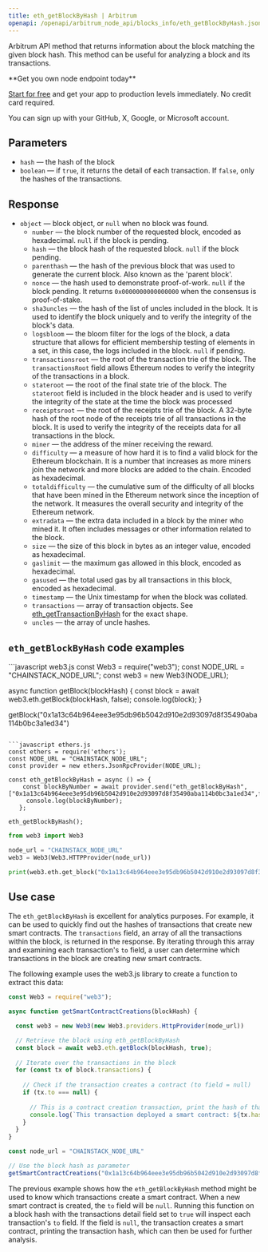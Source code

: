 ---
title: eth_getBlockByHash | Arbitrum
openapi: /openapi/arbitrum_node_api/blocks_info/eth_getBlockByHash.json POST /5b8d22690a57f293b3a1ed8758014e35
---

Arbitrum API method that returns information about the block matching the given block hash. This method can be useful for analyzing a block and its transactions.

<Check>
**Get you own node endpoint today**

[Start for free](https://console.chainstack.com/) and get your app to production levels immediately. No credit card required.

You can sign up with your GitHub, X, Google, or Microsoft account.
</Check>


## Parameters

* `hash` — the hash of the block
* `boolean` — if `true`, it returns the detail of each transaction. If `false`, only the hashes of the transactions.

## Response

* `object` — block object, or `null` when no block was found.
  + `number` — the block number of the requested block, encoded as hexadecimal. `null` if the block is pending.
  + `hash` — the block hash of the requested block. `null` if the block pending.
  + `parenthash` — the hash of the previous block that was used to generate the current block. Also known as the 'parent block'.
  + `nonce` — the hash used to demonstrate proof-of-work. `null` if the block pending. It returns `0x0000000000000000` when the consensus is proof-of-stake.
  + `sha3uncles` — the hash of the list of uncles included in the block. It is used to identify the block uniquely and to verify the integrity of the block's data.
  + `logsbloom` — the bloom filter for the logs of the block, a data structure that allows for efficient membership testing of elements in a set, in this case, the logs included in the block. `null` if pending.
  + `transactionsroot` — the root of the transaction trie of the block. The `transactionsRoot` field allows Ethereum nodes to verify the integrity of the transactions in a block.
  + `stateroot` — the root of the final state trie of the block. The `stateroot` field is included in the block header and is used to verify the integrity of the state at the time the block was processed
  + `receiptsroot` — the root of the receipts trie of the block. A 32-byte hash of the root node of the receipts trie of all transactions in the block. It is used to verify the integrity of the receipts data for all transactions in the block.
  + `miner` — the address of the miner receiving the reward.
  + `difficulty` — a measure of how hard it is to find a valid block for the Ethereum blockchain. It is a number that increases as more miners join the network and more blocks are added to the chain. Encoded as hexadecimal.
  + `totaldifficulty` — the cumulative sum of the difficulty of all blocks that have been mined in the Ethereum network since the inception of the network. It measures the overall security and integrity of the Ethereum network.
  + `extradata` — the extra data included in a block by the miner who mined it. It often includes messages or other information related to the block.
  + `size` — the size of this block in bytes as an integer value, encoded as hexadecimal.
  + `gaslimit` — the maximum gas allowed in this block, encoded as hexadecimal.
  + `gasused` — the total used gas by all transactions in this block, encoded as hexadecimal.
  + `timestamp` — the Unix timestamp for when the block was collated.
  + `transactions` — array of transaction objects. See [eth\_getTransactionByHash](/api-reference/ethereum_node_api/transaction_info/eth_getTransactionByHash) for the exact shape.
  + `uncles` — the array of uncle hashes.

## `eth_getBlockByHash` code examples

<CodeGroup>
```javascript web3.js
const Web3 = require("web3");
const NODE_URL = "CHAINSTACK_NODE_URL";
const web3 = new Web3(NODE_URL);

async function getBlock(blockHash) {
    const block = await web3.eth.getBlock(blockHash, false);
    console.log(block);
  }
  
getBlock("0x1a13c64b964eee3e95db96b5042d910e2d93097d8f35490aba114b0bc3a1ed34")
```

```javascript ethers.js
const ethers = require('ethers');
const NODE_URL = "CHAINSTACK_NODE_URL";
const provider = new ethers.JsonRpcProvider(NODE_URL);

const eth_getBlockByHash = async () => {
    const blockByNumber = await provider.send("eth_getBlockByHash", ["0x1a13c64b964eee3e95db96b5042d910e2d93097d8f35490aba114b0bc3a1ed34",false]);
     console.log(blockByNumber);
   };

eth_getBlockByHash();
```

```python web3.py
from web3 import Web3

node_url = "CHAINSTACK_NODE_URL"
web3 = Web3(Web3.HTTPProvider(node_url))

print(web3.eth.get_block("0x1a13c64b964eee3e95db96b5042d910e2d93097d8f35490aba114b0bc3a1ed34", False))
```
</CodeGroup>


## Use case

The `eth_getBlockByHash` is excellent for analytics purposes. For example, it can be used to quickly find out the hashes of transactions that create new smart contracts. The `transactions` field, an array of all the transactions within the block, is returned in the response. By iterating through this array and examining each transaction's `to` field, a user can determine which transactions in the block are creating new smart contracts.

The following example uses the web3.js library to create a function to extract this data:

```javascript web3.js
const Web3 = require("web3");

async function getSmartContractCreations(blockHash) {

  const web3 = new Web3(new Web3.providers.HttpProvider(node_url))

  // Retrieve the block using eth_getBlockByHash
  const block = await web3.eth.getBlock(blockHash, true);
  
  // Iterate over the transactions in the block
  for (const tx of block.transactions) {
    
    // Check if the transaction creates a contract (to field = null)
    if (tx.to === null) {
      
      // This is a contract creation transaction, print the hash of that transaction
      console.log(`This transaction deployed a smart contract: ${tx.hash}`);
    }
  }
}

const node_url = "CHAINSTACK_NODE_URL"

// Use the block hash as parameter
getSmartContractCreations("0x1a13c64b964eee3e95db96b5042d910e2d93097d8f35490aba114b0bc3a1ed34");
```


The previous example shows how the `eth_getBlockByHash` method might be used to know which transactions create a smart contract. When a new smart contract is created, the `to` field will be `null`. Running this function on a block hash with the transactions detail field set to `true` will inspect each transaction's `to` field. If the field is `null`, the transaction creates a smart contract, printing the transaction hash, which can then be used for further analysis.
